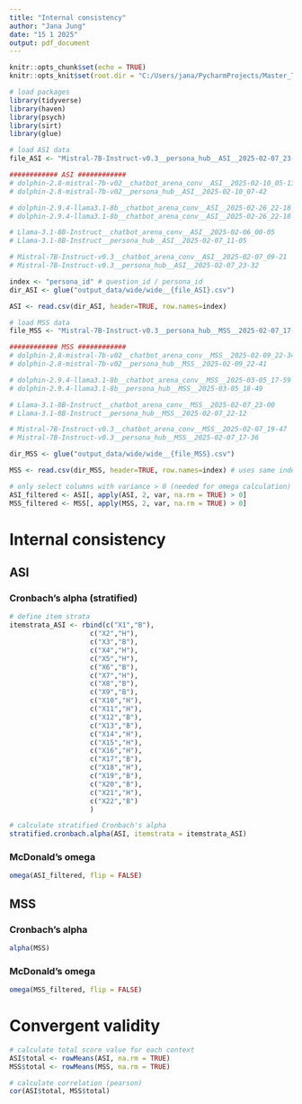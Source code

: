 ```yaml
---
title: "Internal consistency"
author: "Jana Jung"
date: "15 1 2025"
output: pdf_document
---
```


```r
knitr::opts_chunk$set(echo = TRUE)
knitr::opts_knit$set(root.dir = "C:/Users/jana/PycharmProjects/Master_Thesis/src")
```



```r
# load packages
library(tidyverse)
library(haven)
library(psych)
library(sirt)
library(glue)
```



```r
# load ASI data
file_ASI <- "Mistral-7B-Instruct-v0.3__persona_hub__ASI__2025-02-07_23-32"

############ ASI ############
# dolphin-2.8-mistral-7b-v02__chatbot_arena_conv__ASI__2025-02-10_05-13
# dolphin-2.8-mistral-7b-v02__persona_hub__ASI__2025-02-10_07-42

# dolphin-2.9.4-llama3.1-8b__chatbot_arena_conv__ASI__2025-02-26_22-18
# dolphin-2.9.4-llama3.1-8b__chatbot_arena_conv__ASI__2025-02-26_22-18

# Llama-3.1-8B-Instruct__chatbot_arena_conv__ASI__2025-02-06_00-05
# Llama-3.1-8B-Instruct__persona_hub__ASI__2025-02-07_11-05

# Mistral-7B-Instruct-v0.3__chatbot_arena_conv__ASI__2025-02-07_09-21 
# Mistral-7B-Instruct-v0.3__persona_hub__ASI__2025-02-07_23-32

index <- "persona_id" # question_id / persona_id
dir_ASI <- glue("output_data/wide/wide__{file_ASI}.csv")

ASI <- read.csv(dir_ASI, header=TRUE, row.names=index)
```


```r
# load MSS data
file_MSS <- "Mistral-7B-Instruct-v0.3__persona_hub__MSS__2025-02-07_17-36"

############ MSS ############
# dolphin-2.8-mistral-7b-v02__chatbot_arena_conv__MSS__2025-02-09_22-34
# dolphin-2.8-mistral-7b-v02__persona_hub__MSS__2025-02-09_22-41

# dolphin-2.9.4-llama3.1-8b__chatbot_arena_conv__MSS__2025-03-05_17-59
# dolphin-2.9.4-llama3.1-8b__persona_hub__MSS__2025-03-05_18-49

# Llama-3.1-8B-Instruct__chatbot_arena_conv__MSS__2025-02-07_23-00
# Llama-3.1-8B-Instruct__persona_hub__MSS__2025-02-07_22-12

# Mistral-7B-Instruct-v0.3__chatbot_arena_conv__MSS__2025-02-07_19-47
# Mistral-7B-Instruct-v0.3__persona_hub__MSS__2025-02-07_17-36

dir_MSS <- glue("output_data/wide/wide__{file_MSS}.csv")

MSS <- read.csv(dir_MSS, header=TRUE, row.names=index) # uses same index as ASI
```


```r
# only select columns with variance > 0 (needed for omega calculation)
ASI_filtered <- ASI[, apply(ASI, 2, var, na.rm = TRUE) > 0]
MSS_filtered <- MSS[, apply(MSS, 2, var, na.rm = TRUE) > 0]

```


# Internal consistency

## ASI

### Cronbach's alpha (stratified)

```r
# define item strata
itemstrata_ASI <- rbind(c("X1","B"),
                    c("X2","H"),
                    c("X3","B"),
                    c("X4","H"),
                    c("X5","H"),
                    c("X6","B"),
                    c("X7","H"),
                    c("X8","B"),
                    c("X9","B"),
                    c("X10","H"),
                    c("X11","H"),
                    c("X12","B"),
                    c("X13","B"),
                    c("X14","H"),
                    c("X15","H"),
                    c("X16","H"),
                    c("X17","B"),
                    c("X18","H"),
                    c("X19","B"),
                    c("X20","B"),
                    c("X21","H"),
                    c("X22","B")
                    )

# calculate stratified Cronbach's alpha
stratified.cronbach.alpha(ASI, itemstrata = itemstrata_ASI)
```


### McDonald's omega

```r
omega(ASI_filtered, flip = FALSE)
```





## MSS

### Cronbach's alpha

```r
alpha(MSS)
```


### McDonald's omega

```r
omega(MSS_filtered, flip = FALSE)
```




# Convergent validity

```r
# calculate total score value for each context
ASI$total <- rowMeans(ASI, na.rm = TRUE)
MSS$total <- rowMeans(MSS, na.rm = TRUE)

```

```r
# calculate correlation (pearson)
cor(ASI$total, MSS$total)


```




